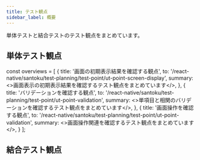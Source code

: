 ```yaml
---
title: テスト観点
sidebar_label: 概要
---
```


単体テストと結合テストのテスト観点をまとめています。

<!-- textlint-disable ja-technical-writing/sentence-length,ja-technical-writing/max-comma,ja-spacing/ja-no-space-around-parentheses,jtf-style/3.3.かっこ類と隣接する文字の間のスペースの有無,ja-technical-writing/ja-no-mixed-period,ja-technical-writing/no-unmatched-pair -->

## 単体テスト観点

const overviews = [
  {
    title: '画面の初期表示結果を確認する観点',
    to: '/react-native/santoku/test-planning/test-point/ut-point-screen-display',
    summary: <>画面表示の初期表示結果を確認するテスト観点をまとめています</>,
  },
  {
    title: 'バリデーションを確認する観点',
    to: '/react-native/santoku/test-planning/test-point/ut-point-validation',
    summary: <>単項目と相関のバリデーションを確認するテスト観点をまとめています</>,
  },
  {
    title: '画面操作を確認する観点',
    to: '/react-native/santoku/test-planning/test-point/ut-point-validation',
    summary: <>画面操作関連を確認するテスト観点をまとめています</>,
  }
];

<PageList overviews={overviews} colSize={12} />

## 結合テスト観点

<!-- textlint-enable ja-technical-writing/sentence-length,ja-technical-writing/max-comma,ja-spacing/ja-no-space-around-parentheses,jtf-style/3.3.かっこ類と隣接する文字の間のスペースの有無,ja-technical-writing/ja-no-mixed-period,ja-technical-writing/no-unmatched-pair -->
